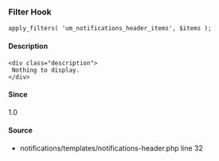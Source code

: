 
<UMBreadCrumb type="filter"/>

### Filter Hook    
    
```
apply_filters( 'um_notifications_header_items', $items );
```

#### Description
    <div class="description">
     Nothing to display.
    </div>

#### Since
<div class="description">
1.0
</div>

#### Source
  - <Link href="https://github.com/ultimatemember/notifications/tree/2.3.1/templates/-header.php#L32">notifications/templates/notifications-header.php</Link> <Link href="https://github.com/ultimatemember/notifications/tree/2.3.1/templates/-header.php#L32">line 32</Link>

